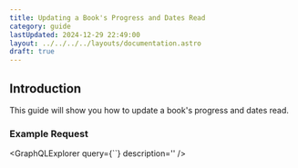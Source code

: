 ```yaml
---
title: Updating a Book's Progress and Dates Read
category: guide
lastUpdated: 2024-12-29 22:49:00
layout: ../../../../layouts/documentation.astro
draft: true
---
```



## Introduction

This guide will show you how to update a book's progress and dates read.

### Example Request
<GraphQLExplorer query={``} description='' />